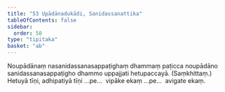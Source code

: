 ```yaml
---
title: "53 Upādānadukādi, Sanidassanattika"
tableOfContents: false
sidebar:
  order: 50
type: "tipitaka"
basket: "ab"
---
```



<DynamicBreadcrumb />

<Division number="119">

<Paragraph number="309">
Noupādānaṃ nasanidassanasappaṭighaṃ dhammaṃ paṭicca noupādāno sanidassanasappaṭigho dhammo uppajjati hetupaccayā. (Saṃkhittaṃ.)
</Paragraph>

<Paragraph number="310">
Hetuyā tīṇi, adhipatiyā tīṇi …pe…  vipāke ekaṃ …pe…  avigate ekaṃ.
</Paragraph>
</Division>